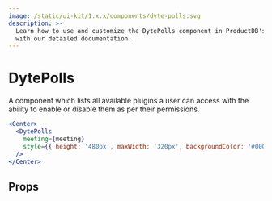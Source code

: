 ```yaml
---
image: /static/ui-kit/1.x.x/components/dyte-polls.svg
description: >-
  Learn how to use and customize the DytePolls component in ProductDB's React UI Kit
  with our detailed documentation.
---
```


# DytePolls

A component which lists all available plugins a user can access with
the ability to enable or disable them as per their permissions.

```jsx live
<Center>
  <DytePolls
    meeting={meeting}
    style={{ height: '480px', maxWidth: '320px', backgroundColor: '#000' }}
  />
</Center>
```

## Props

<PropsTable of="dyte-polls" />

<head>
  <title>React UI Kit DytePolls</title>
</head>
